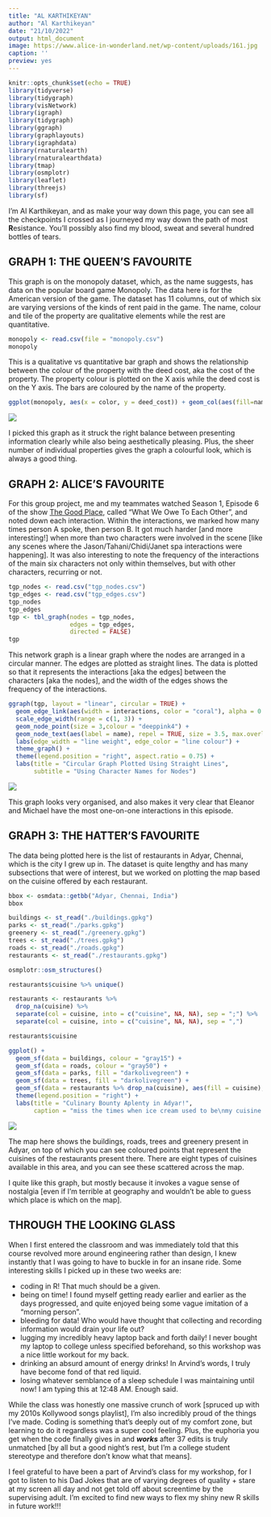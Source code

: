 ```yaml
---
title: "AL KARTHIKEYAN"
author: "Al Karthikeyan"
date: "21/10/2022"
output: html_document
image: https://www.alice-in-wonderland.net/wp-content/uploads/161.jpg
caption: ''
preview: yes
---
```


```r
knitr::opts_chunk$set(echo = TRUE)
library(tidyverse)
library(tidygraph)
library(visNetwork)
library(igraph)
library(tidygraph)
library(ggraph)
library(graphlayouts)
library(igraphdata)
library(rnaturalearth)
library(rnaturalearthdata)
library(tmap)
library(osmplotr)
library(leaflet)
library(threejs)
library(sf)
```


I'm Al Karthikeyan, and as make your way down this page, you can see all the checkpoints I crossed as I journeyed my way down the path of most **R**esistance. You'll possibly also find my blood, sweat and several hundred bottles of tears.

<!--more-->


## GRAPH 1: THE QUEEN'S FAVOURITE

This graph is on the monopoly dataset, which, as the name suggests, has data on the popular board game Monopoly. The data here is for the American version of the game. The dataset has 11 columns, out of which six are varying versions of the kinds of rent paid in the game. The name, colour and tile of the property are qualitative elements while the rest are quantitative.


```r
monopoly <- read.csv(file = "monopoly.csv")
monopoly
```

This is a qualitative vs quantitative bar graph and shows the relationship between the colour of the property with the deed cost, aka the cost of the property. The property colour is plotted on the X axis while the deed cost is on the Y axis. The bars are coloured by the name of the property.



```r
ggplot(monopoly, aes(x = color, y = deed_cost)) + geom_col(aes(fill=name)) + ggtitle(label = "Color Vs Deed Cost", subtitle = "Plotted as a Bar Graph")

```

![](images/graph1.png)

I picked this graph as it struck the right balance between presenting information clearly while also being aesthetically pleasing. Plus, the sheer number of individual properties gives the graph a colourful look, which is always a good thing.

## GRAPH 2: ALICE'S FAVOURITE

For this group project, me and my teammates watched Season 1, Episode 6 of the show [The Good Place](https://www.imdb.com/title/tt4955642/mediaindex), called "What We Owe To Each Other", and noted down each interaction. Within the interactions, we marked how many times person A spoke, then person B. It got much harder [and more interesting!] when more than two characters were involved in the scene [like any scenes where the Jason/Tahani/Chidi/Janet spa interactions were happening]. It was also interesting to note the frequency of the interactions of the main six characters not only within themselves, but with other characters, recurring or not. 

```r
tgp_nodes <- read.csv("tgp_nodes.csv")
tgp_edges <- read.csv("tgp_edges.csv")
tgp_nodes
tgp_edges
tgp <- tbl_graph(nodes = tgp_nodes, 
                 edges = tgp_edges,
                 directed = FALSE)
tgp

```

This network graph is a linear graph where the nodes are arranged in a circular manner. The edges are plotted as straight lines. The data is plotted so that it represents the interactions [aka the edges] between the characters [aka the nodes], and the width of the edges shows the frequency of the interactions. 



```r
ggraph(tgp, layout = "linear", circular = TRUE) + 
  geom_edge_link(aes(width = interactions, color = "coral"), alpha = 0.5) + 
  scale_edge_width(range = c(1, 3)) +
  geom_node_point(size = 3,colour = "deeppink4") + 
  geom_node_text(aes(label = name), repel = TRUE, size = 3.5, max.overlaps = 20) +
  labs(edge_width = "line weight", edge_color = "line colour") +
  theme_graph() +
  theme(legend.position = "right", aspect.ratio = 0.75) +
  labs(title = "Circular Graph Plotted Using Straight Lines",
       subtitle = "Using Character Names for Nodes")
```


![](images/graph2.png)

This graph looks very organised, and also makes it very clear that Eleanor and Michael have the most one-on-one interactions in this episode.


## GRAPH 3: THE HATTER'S FAVOURITE

The data being plotted here is the list of restaurants in Adyar, Chennai, which is the city I grew up in. The dataset is quite lengthy and has many subsections that were of interest, but we worked on plotting the map based on the cuisine offered by each restaurant.

```r
bbox <- osmdata::getbb("Adyar, Chennai, India")
bbox

buildings <- st_read("./buildings.gpkg")
parks <- st_read("./parks.gpkg")
greenery <- st_read("./greenery.gpkg")
trees <- st_read("./trees.gpkg")
roads <- st_read("./roads.gpkg")
restaurants <- st_read("./restaurants.gpkg")

osmplotr::osm_structures()

restaurants$cuisine %>% unique()

restaurants <- restaurants %>% 
  drop_na(cuisine) %>%
  separate(col = cuisine, into = c("cuisine", NA, NA), sep = ";") %>% 
  separate(col = cuisine, into = c("cuisine", NA, NA), sep = ",")

restaurants$cuisine

```

```r
ggplot() +
  geom_sf(data = buildings, colour = "gray15") +
  geom_sf(data = roads, colour = "gray50") +
  geom_sf(data = parks, fill = "darkolivegreen") +
  geom_sf(data = trees, fill = "darkolivegreen") +
  geom_sf(data = restaurants %>% drop_na(cuisine), aes(fill = cuisine), colour = "black", shape = 21, size = 3) +
  theme(legend.position = "right") +
  labs(title = "Culinary Bounty Aplenty in Adyar!",
       caption = "miss the times when ice cream used to be\nmy cuisine of choice for breakfast,\n lunch and dinner")

```


![](images/graph3.png)

The map here shows the buildings, roads, trees and greenery present in Adyar, on top of which you can see coloured points that represent the cuisines of the restaurants present there. There are eight types of cuisines available in this area, and you can see these scattered across the map.

I quite like this graph, but mostly because it invokes a vague sense of nostalgia [even if I'm terrible at geography and wouldn't be able to guess which place is which on the map].



## THROUGH THE LOOKING GLASS

When I first entered the classroom and was immediately told that this course revolved more around engineering rather than design, I knew instantly that I was going to have to buckle in for an insane ride. Some interesting skills I picked up in these two weeks are:

* coding in R! That much should be a given.
* being on time! I found myself getting ready earlier and earlier as the days progressed, and quite enjoyed being some vague imitation of a "morning person".
* bleeding for data! Who would have thought that collecting and recording information would drain your life out? 
* lugging my incredibly heavy laptop back and forth daily! I never bought my laptop to college unless specified beforehand, so this workshop was a nice little workout for my back.
* drinking an absurd amount of energy drinks! In Arvind's words, I truly have become fond of that red liquid.
* losing whatever semblance of a sleep schedule I was maintaining until now! I am typing this at 12:48 AM. Enough said.

While the class was honestly one massive crunch of work [spruced up with my 2010s Kollywood songs playlist], I'm also incredibly proud of the things I've made. Coding is something that's deeply out of my comfort zone, but learning to do it regardless was a super cool feeling. Plus, the euphoria you get when the code finally gives in and ***works*** after 37 edits is truly unmatched [by all but a good night's rest, but I'm a college student stereotype and therefore don't know what that means]. 

I feel grateful to have been a part of Arvind's class for my workshop, for I got to listen to his Dad Jokes that are of varying degrees of quality + stare at my screen all day and not get told off about screentime by the supervising adult. I'm excited to find new ways to flex my shiny new R skills in future work!!!


